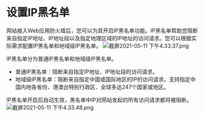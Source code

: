 # 设置IP黑名单
网站接入Web应用防火墙后，您可以为其开启IP黑名单功能。IP黑名单帮助您阻断来自指定IP地址、IP地址段以及指定地理区域的IP地址的访问请求。您可以根据实际需求配置IP黑名单和地域级IP黑名单。
![截屏2021-05-11 下午4.33.37.png](https://dn-odum9helk.qbox.me/FjvJOJHe9ysK8FrBu-24Ea1uHhHN)
<br>

IP黑名单分为普通IP黑名单和地域级IP黑名单。
- 普通IP黑名单：阻断来自指定IP地址、IP地址段的访问请求。
- 地域级IP黑名单：阻断来自指定中国或国际地区的IP的访问请求。支持指定中国内地各省份、港澳台特别行政区、全球多达247个国家或地区。

IP黑名单开启后自动生效，黑名单中IP对网站发起的所有访问请求都将被阻断。
![截屏2021-05-11 下午4.33.48.png](https://dn-odum9helk.qbox.me/FjqBzPuIFo7-8njQjT849zz8IPkF)